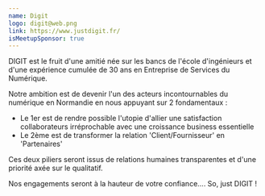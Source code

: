 ```yaml
---
name: Digit
logo: digit@web.png
link: https://www.justdigit.fr/
isMeetupSponsor: true
---
```


DIGIT est le fruit d'une amitié née sur les bancs de l'école d'ingénieurs et
d'une expérience cumulée de 30 ans en Entreprise de Services du Numérique.

Notre ambition est de devenir l'un des acteurs incontournables du numérique en
Normandie en nous appuyant sur 2 fondamentaux :

- Le 1er est de rendre possible l'utopie d'allier une satisfaction
  collaborateurs irréprochable avec une croissance business essentielle
- Le 2ème est de transformer la relation 'Client/Fournisseur' en 'Partenaires'

Ces deux piliers seront issus de relations humaines transparentes et d'une
priorité axée sur le qualitatif.

Nos engagements seront à la hauteur de votre confiance.... So, just DIGIT !

